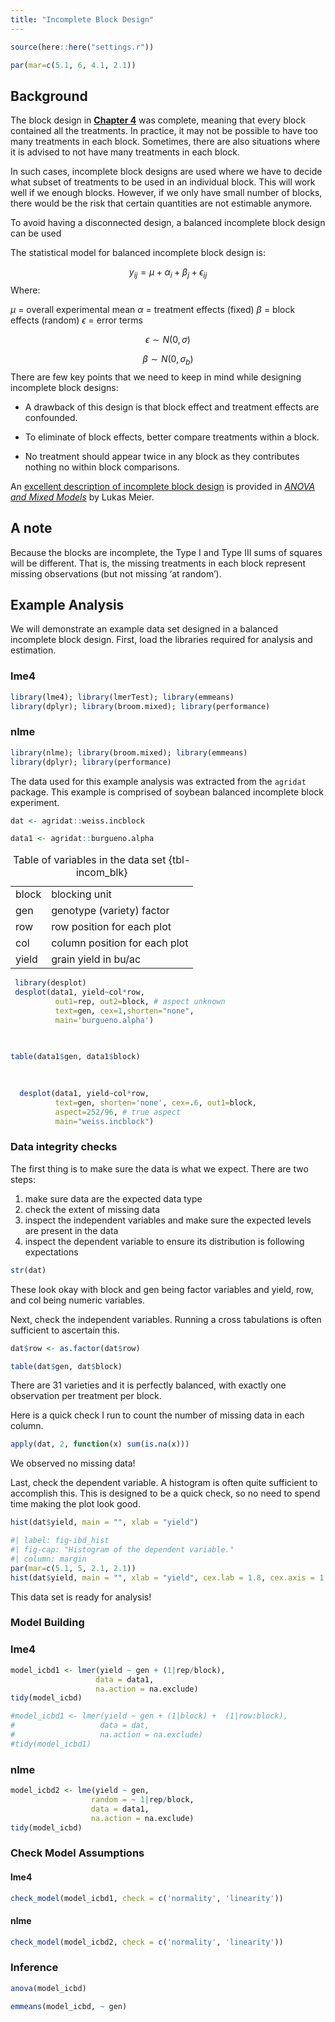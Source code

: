 ```yaml
---
title: "Incomplete Block Design"
---
```


```r
source(here::here("settings.r"))

par(mar=c(5.1, 6, 4.1, 2.1))
```

## Background

The block design in [**Chapter 4**](rcbd.qmd) was complete, meaning that every block contained all the treatments. In practice, it may not be possible to have too many treatments in each block. Sometimes, there are also situations where it is advised to not have many treatments in each block.

In such cases, incomplete block designs are used where we have to decide what subset of treatments to be used in an individual block. This will work well if we enough blocks. However, if we only have small number of blocks, there would be the risk that certain quantities are not estimable anymore.

To avoid having a disconnected design, a balanced incomplete block design can be used

The statistical model for balanced incomplete block design is:

$$y_{ij} = \mu + \alpha_i + \beta_j + \epsilon_{ij}$$ Where:

$\mu$ = overall experimental mean $\alpha$ = treatment effects (fixed) $\beta$ = block effects (random) $\epsilon$ = error terms

$$ \epsilon \sim N(0, \sigma)$$

$$ \beta \sim N(0, \sigma_b)$$ There are few key points that we need to keep in mind while designing incomplete block designs:

-   A drawback of this design is that block effect and treatment effects are confounded.

-   To eliminate of block effects, better compare treatments within a block.

-   No treatment should appear twice in any block as they contributes nothing no within block comparisons.

An [excellent description of incomplete block design](https://people.math.ethz.ch/~meier/teaching/anova/incomplete-block-designs.html) is provided in [*ANOVA and Mixed Models*](https://www.taylorfrancis.com/books/mono/10.1201/9781003146216/anova-mixed-models-lukas-meier) by Lukas Meier. 

::: callout-note
## A note

Because the blocks are incomplete, the Type I and Type III sums of squares will be different. That is, the missing treatments in each block represent missing observations (but not missing ‘at random’).
:::

## Example Analysis
We will demonstrate an example data set designed in a balanced incomplete block design. First, load the libraries required for analysis and estimation.

::: panel-tabset
### lme4

```r
library(lme4); library(lmerTest); library(emmeans)
library(dplyr); library(broom.mixed); library(performance)
```
### nlme
```r
library(nlme); library(broom.mixed); library(emmeans)
library(dplyr); library(performance)
```
:::

The data used for this example analysis was extracted from the `agridat` package. This example is comprised of soybean balanced incomplete block experiment.

```r
dat <- agridat::weiss.incblock

data1 <- agridat::burgueno.alpha
```
|       |                              |
|-------|------------------------------|
| block   | blocking unit             |
| gen   | genotype (variety) factor                |
| row   | row position for each plot        |
| col   | column position for each plot    |
| yield | grain yield in bu/ac         |

: Table of variables in the data set {tbl-incom_blk}

```r
 library(desplot)
 desplot(data1, yield~col*row,
          out1=rep, out2=block, # aspect unknown
          text=gen, cex=1,shorten="none",
          main='burgueno.alpha')


 
table(data1$gen, data1$block)
 
 
 
  desplot(data1, yield~col*row,
          text=gen, shorten='none', cex=.6, out1=block,
          aspect=252/96, # true aspect
          main="weiss.incblock")
```


### Data integrity checks

The first thing is to make sure the data is what we expect. There are two steps:

1.  make sure data are the expected data type
2.  check the extent of missing data
3.  inspect the independent variables and make sure the expected levels are present in the data
4.  inspect the dependent variable to ensure its distribution is following expectations

```r
str(dat)
```

These look okay with block and gen being factor variables and yield, row, and col being numeric variables.

Next, check the independent variables. Running a cross tabulations is often sufficient to ascertain this.
```r
dat$row <- as.factor(dat$row)
```

```r
table(dat$gen, dat$block)
```

There are 31 varieties and it is perfectly balanced, with exactly one observation per treatment per block.

Here is a quick check I run to count the number of missing data in each column.

```r
apply(dat, 2, function(x) sum(is.na(x)))
```

We observed no missing data!

Last, check the dependent variable. A histogram is often quite sufficient to accomplish this. This is designed to be a quick check, so no need to spend time making the plot look good.

```r
hist(dat$yield, main = "", xlab = "yield")
```

```r
#| label: fig-ibd_hist
#| fig-cap: "Histogram of the dependent variable."
#| column: margin
par(mar=c(5.1, 5, 2.1, 2.1))
hist(dat$yield, main = "", xlab = "yield", cex.lab = 1.8, cex.axis = 1.5)
```
This data set is ready for analysis!

### Model Building

::: panel-tabset
### lme4

```r

model_icbd1 <- lmer(yield ~ gen + (1|rep/block),
                   data = data1, 
                   na.action = na.exclude)
tidy(model_icbd)
```

```r
#model_icbd1 <- lmer(yield ~ gen + (1|block) +  (1|row:block),
#                   data = dat, 
#                   na.action = na.exclude)
#tidy(model_icbd1)
```
### nlme

```r
model_icbd2 <- lme(yield ~ gen,
                  random = ~ 1|rep/block,
                  data = data1, 
                  na.action = na.exclude)
tidy(model_icbd)
```
:::

### Check Model Assumptions

::: panel-tabset
#### lme4
```r
check_model(model_icbd1, check = c('normality', 'linearity'))
```

#### nlme
```r
check_model(model_icbd2, check = c('normality', 'linearity'))
```
:::


### Inference
```r
anova(model_icbd)
```

```r
emmeans(model_icbd, ~ gen)
```

